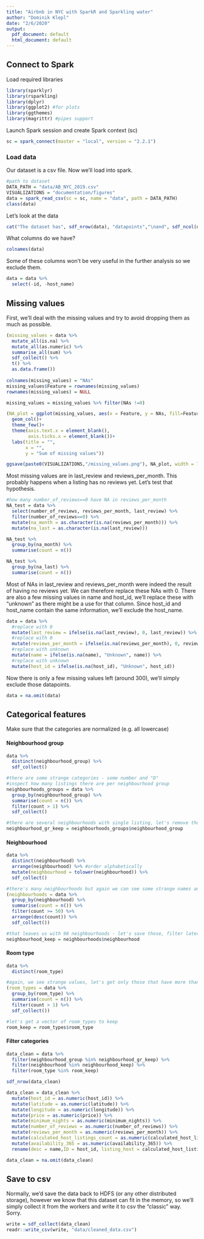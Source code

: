 ```yaml
---
title: "Airbnb in NYC with SparkR and Sparkling water"
author: "Dominik Klepl"
date: "2/6/2020"
output:
  pdf_document: default
  html_document: default
---
```


## Connect to Spark
Load required libraries
```r
library(sparklyr)
library(rsparkling)
library(dplyr)
library(ggplot2) #for plots
library(ggthemes)
library(magrittr) #pipes support
```

Launch Spark session and create Spark context (sc)
```r
sc = spark_connect(master = "local", version = "2.2.1")
```

### Load data
Our dataset is a csv file. Now we'll load into spark.
```r
#path to dataset
DATA_PATH = "data/AB_NYC_2019.csv"
VISUALIZATIONS = "documentation/figures"
data = spark_read_csv(sc = sc, name = "data", path = DATA_PATH)
class(data)
```

Let's look at the data
```r
cat("The dataset has", sdf_nrow(data), "datapoints","\nand", sdf_ncol(data), "features.")
```

What columns do we have?
```r
colnames(data)
```

Some of these columns won't be very useful in the further analysis so we exclude them.
```r
data = data %>%
  select(-id, -host_name)
```


## Missing values
First, we'll deal with the missing values and try to avoid dropping them as much as possible.
```r
(missing_values = data %>% 
  mutate_all(is.na) %>%
  mutate_all(as.numeric) %>%
  summarise_all(sum) %>% 
  sdf_collect() %>%
  t() %>%
  as.data.frame())
  
colnames(missing_values) = "NAs"
missing_values$Feature = rownames(missing_values)
rownames(missing_values) = NULL

missing_values = missing_values %>% filter(NAs !=0)

(NA_plot = ggplot(missing_values, aes(x = Feature, y = NAs, fill=Feature))+
  geom_col()+
  theme_few()+
  theme(axis.text.x = element_blank(),
        axis.ticks.x = element_blank())+
  labs(title = "",
       x = "",
       y = "Sum of missing values"))

ggsave(paste0(VISUALIZATIONS,"/missing_values.png"), NA_plot, width = 7, height = 4)
```

Most missing values are in last_review and reviews_per_month. This probably happens when a listing has no reviews yet. Let's test that hypothesis.
```r
#how many number_of_reviews==0 have NA in reviews_per_month 
NA_test = data %>% 
  select(number_of_reviews, reviews_per_month, last_review) %>%
  filter(number_of_reviews==0) %>%
  mutate(na_month = as.character(is.na(reviews_per_month))) %>%
  mutate(na_last = as.character(is.na(last_review)))

NA_test %>%
  group_by(na_month) %>%
  summarise(count = n())

NA_test %>%
  group_by(na_last) %>%
  summarise(count = n())
```

Most of NAs in last_review and reviews_per_month were indeed the result of having no reviews yet. We can therefore replace these NAs with 0.
There are also a few missing values in name and host_id, we'll replace these with "unknown" as there might be a use for that column.
Since host_id and host_name contain the same information, we'll exclude the host_name.
```r
data = data %>%
  #replace with 0
  mutate(last_review = ifelse(is.na(last_review), 0, last_review)) %>% 
  #replace with 0
  mutate(reviews_per_month = ifelse(is.na(reviews_per_month), 0, reviews_per_month)) %>% 
  #replace with unknown
  mutate(name = ifelse(is.na(name), "Unknown", name)) %>%
  #replace with unknown
  mutate(host_id = ifelse(is.na(host_id), "Unknown", host_id))
```

Now there is only a few missing values left (around 300), we'll simply exclude those datapoints.
```r
data = na.omit(data)
```

## Categorical features
Make sure that the categories are normalized (e.g. all lowercase)

#### Neighbourhood group
```r
data %>%
  distinct(neighbourhood_group) %>%
  sdf_collect()

#there are some strange categories - some number and "D"
#inspect how many listings there are per neighbourhood group
neighbourhoods_groups = data %>%
  group_by(neighbourhood_group) %>%
  summarise(count = n()) %>%
  filter(count > 1) %>%
  sdf_collect()

#there are several neighbourhoods with single listing, let's remove those - create list of neighbourhoods to keep, we'll filter later, all at once
neighbourhood_gr_keep = neighbourhoods_groups$neighbourhood_group
```

#### Neighbourhood
```r
data %>%
  distinct(neighbourhood) %>%
  arrange(neighbourhood) %>% #order alphabetically
  mutate(neighbourhood = tolower(neighbourhood)) %>%
  sdf_collect()

#there's many neighbourhoods but again we can see some strange names and it's also possible there will be neighbourhoods with very low number of listings - let's exclude all that have less than 50
(neighbourhoods = data %>%
  group_by(neighbourhood) %>%
  summarise(count = n()) %>%
  filter(count >= 50) %>%
  arrange(desc(count)) %>%
  sdf_collect())

#that leaves us with 98 neighbourhoods - let's save those, filter later
neighbourhood_keep = neighbourhoods$neighbourhood
```

#### Room type
```r
data %>%
  distinct(room_type)

#again, we see strange values, let's get only those that have more than 1 listing
(room_types = data %>% 
  group_by(room_type) %>%
  summarise(count = n()) %>%
  filter(count > 1) %>%
  sdf_collect())

#let's get a vector of room_types to keep
room_keep = room_types$room_type
```

#### Filter categories
```r
data_clean = data %>%
  filter(neighbourhood_group %in% neighbourhood_gr_keep) %>%
  filter(neighbourhood %in% neighbourhood_keep) %>%
  filter(room_type %in% room_keep)

sdf_nrow(data_clean)
```


```r
data_clean = data_clean %>% 
  mutate(host_id = as.numeric(host_id)) %>%
  mutate(latitude = as.numeric(latitude)) %>%
  mutate(longitude = as.numeric(longitude)) %>%
  mutate(price = as.numeric(price)) %>%
  mutate(minimum_nights = as.numeric(minimum_nights)) %>%
  mutate(number_of_reviews = as.numeric(number_of_reviews)) %>%
  mutate(reviews_per_month = as.numeric(reviews_per_month)) %>%
  mutate(calculated_host_listings_count = as.numeric(calculated_host_listings_count)) %>%
  mutate(availability_365 = as.numeric(availability_365)) %>%
  rename(desc = name,ID = host_id, listing_host = calculated_host_listings_count, availability = availability_365)

data_clean = na.omit(data_clean)
```


## Save to csv
Normally, we'd save the data back to HDFS (or any other distributed storage), however we know that this dataset can fit in the memory, so we'll simply collect it from the workers and write it to csv the "classic" way. Sorry.
```r
write = sdf_collect(data_clean)
readr::write_csv(write, "data/cleaned_data.csv")
```



